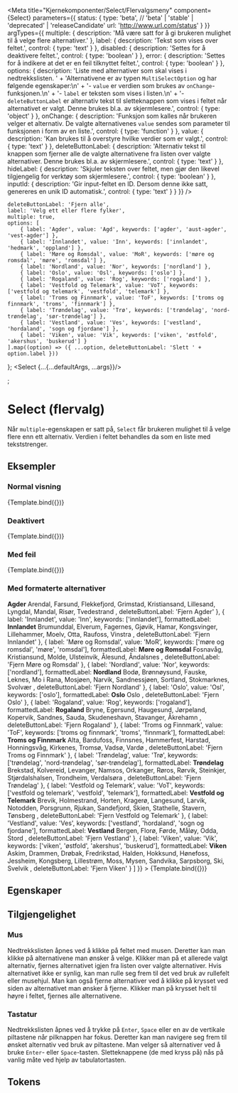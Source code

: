 
<Meta
    title="Kjernekomponenter/Select/Flervalgsmeny"
    component={Select}
    parameters={{
        status: {
            type: 'beta', // 'beta' | 'stable' | 'deprecated' | 'releaseCandidate'
            url: 'http://www.url.com/status'
        }
    }}
    argTypes={{
        multiple: {
            description: 'Må være satt for å gi brukeren mulighet til å velge flere alternativer.'
        },
        label: {
            description: 'Tekst som vises over feltet.',
            control: {
                type: 'text'
            }
        },
        disabled: {
            description: 'Settes for å deaktivere feltet.',
            control: {
                type: 'boolean'
            }
        },
        error: {
            description: 'Settes for å indikere at det er en feil tilknyttet feltet.',
            control: {
                type: 'boolean'
            }
        },
        options: {
            description:
                'Liste med alternativer som skal vises i nedtrekkslisten. ' +
                'Alternativene er av typen `MultiSelectOption` og har følgende egenskaper:\n' +
                '- `value` er verdien som brukes av `onChange`-funksjonen.\n' +
                '- `label` er teksten som vises i listen.\n' +
                '- `deleteButtonLabel` er alternativ tekst til sletteknappen som vises i feltet når alternativet er valgt. Denne brukes bl.a. av skjermlesere.',
            control: {
                type: 'object'
            }
        },
        onChange: {
            description: 'Funksjon som kalles når brukeren velger et alternativ. De valgte alternativenes `value` sendes som parameter til funksjonen i form av en liste.',
            control: {
                type: 'function'
            }
        },
        value: {
            description: 'Kan brukes til å overstyre hvilke verdier som er valgt.',
            control: {
                type: 'text'
            }
        },
        deleteButtonLabel: {
            description: 'Alternativ tekst til knappen som fjerner alle de valgte alternativene fra listen over valgte alternativer. Denne brukes bl.a. av skjermlesere.',
            control: {
                type: 'text'
            }
        },
        hideLabel: {
            description: 'Skjuler teksten over feltet, men gjør den likevel tilgjengelig for verktøy som skjermlesere.',
            control: {
                type: 'boolean'
            }
        },
        inputId: {
            description: 'Gir input-feltet en ID. Dersom denne ikke satt, genereres en unik ID automatisk.',
            control: {
                type: 'text'
            }
        }
    }}
/>

    deleteButtonLabel: 'Fjern alle',
    label: 'Velg ett eller flere fylker',
    multiple: true,
    options: [
        { label: 'Agder', value: 'Agd', keywords: ['agder', 'aust-agder', 'vest-agder'] },
        { label: 'Innlandet', value: 'Inn', keywords: ['innlandet', 'hedmark', 'oppland'] },
        { label: 'Møre og Romsdal', value: 'MoR', keywords: ['møre og romsdal', 'møre', 'romsdal'] },
        { label: 'Nordland', value: 'Nor', keywords: ['nordland'] },
        { label: 'Oslo', value: 'Osl', keywords: ['oslo'] },
        { label: 'Rogaland', value: 'Rog', keywords: ['rogaland'] },
        { label: 'Vestfold og Telemark', value: 'VoT', keywords: ['vestfold og telemark', 'vestfold', 'telemark'] },
        { label: 'Troms og Finnmark', value: 'ToF', keywords: ['troms og finnmark', 'troms', 'finnmark'] },
        { label: 'Trøndelag', value: 'Trø', keywords: ['trøndelag', 'nord-trøndelag', 'sør-trøndelag'] },
        { label: 'Vestland', value: 'Ves', keywords: ['vestland', 'hordaland', 'sogn og fjordane'] },
        { label: 'Viken', value: 'Vik', keywords: ['viken', 'østfold', 'akershus', 'buskerud'] }
    ].map((option) => ({ ...option, deleteButtonLabel: 'Slett ' + option.label }))
};
    <Select {...{...defaultArgs, ...args}}/>
</div>;

# Select (flervalg)

<BetaBlock />

Når `multiple`-egenskapen er satt på, `Select` får brukeren mulighet til å velge flere enn ett alternativ.
Verdien i feltet behandles da som en liste med tekststrenger.

## Eksempler

### Normal visning
<Canvas>
    <Story
        name="Normal"
        args={{}}
    >
        {Template.bind({})}
    </Story>
</Canvas>

### Deaktivert
<Canvas>
    <Story
        name="Deaktivert"
        args={{disabled: true}}
    >
        {Template.bind({})}
    </Story>
</Canvas>

### Med feil
<Canvas>
    <Story
        name="Med feil"
        args={{error: true}}
    >
        {Template.bind({})}
    </Story>
</Canvas>

### Med formaterte alternativer
<Canvas>
    <Story
        name="Formaterte alternativer"
        args={{
            options: [
                {
                    label: 'Agder',
                    value: 'Agd',
                    keywords: ['agder'],
                    formattedLabel: <span style={{display: 'flex', flexDirection: 'column'}}>
                        <strong>Agder</strong>
                        <span>Arendal, Farsund, Flekkefjord, Grimstad, Kristiansand, Lillesand, Lyngdal, Mandal, Risør, Tvedestrand</span>
                    </span>,
                    deleteButtonLabel: 'Fjern Agder'
                },
                {
                    label: 'Innlandet',
                    value: 'Inn',
                    keywords: ['innlandet'],
                    formattedLabel: <span style={{display: 'flex', flexDirection: 'column'}}>
                        <strong>Innlandet</strong>
                        <span>Brumunddal, Elverum, Fagernes, Gjøvik, Hamar, Kongsvinger, Lillehammer, Moelv, Otta, Raufoss, Vinstra</span>
                    </span>,
                    deleteButtonLabel: 'Fjern Innlandet'
                },
                {
                    label: 'Møre og Romsdal',
                    value: 'MoR',
                    keywords: ['møre og romsdal', 'møre', 'romsdal'],
                    formattedLabel: <span style={{display: 'flex', flexDirection: 'column'}}>
                        <strong>Møre og Romsdal</strong>
                        <span>Fosnavåg, Kristiansund, Molde, Ulsteinvik, Ålesund, Åndalsnes</span>
                    </span>,
                    deleteButtonLabel: 'Fjern Møre og Romsdal'
                },
                {
                    label: 'Nordland',
                    value: 'Nor',
                    keywords: ['nordland'],
                    formattedLabel: <span style={{display: 'flex', flexDirection: 'column'}}>
                        <strong>Nordland</strong>
                        <span>Bodø, Brønnøysund, Fauske, Leknes, Mo i Rana, Mosjøen, Narvik, Sandnessjøen, Sortland, Stokmarknes, Svolvær</span>
                    </span>,
                    deleteButtonLabel: 'Fjern Nordland'
                },
                {
                    label: 'Oslo',
                    value: 'Osl',
                    keywords: ['oslo'],
                    formattedLabel: <span style={{display: 'flex', flexDirection: 'column'}}>
                        <strong>Oslo</strong>
                        <span>Oslo</span>
                    </span>,
                    deleteButtonLabel: 'Fjern Oslo'
                },
                {
                    label: 'Rogaland',
                    value: 'Rog',
                    keywords: ['rogaland'],
                    formattedLabel: <span style={{display: 'flex', flexDirection: 'column'}}>
                        <strong>Rogaland</strong>
                        <span>Bryne, Egersund, Haugesund, Jørpeland, Kopervik, Sandnes, Sauda, Skudeneshavn, Stavanger, Åkrehamn</span>
                    </span>,
                    deleteButtonLabel: 'Fjern Rogaland'
                },
                {
                    label: 'Troms og Finnmark',
                    value: 'ToF',
                    keywords: ['troms og finnmark', 'troms', 'finnmark'],
                    formattedLabel: <span style={{display: 'flex', flexDirection: 'column'}}>
                        <strong>Troms og Finnmark</strong>
                        <span>Alta, Bardufoss, Finnsnes, Hammerfest, Harstad, Honningsvåg, Kirkenes, Tromsø, Vadsø, Vardø</span>
                    </span>,
                    deleteButtonLabel: 'Fjern Troms og Finnmark'
                },
                {
                    label: 'Trøndelag',
                    value: 'Trø',
                    keywords: ['trøndelag', 'nord-trøndelag', 'sør-trøndelag'],
                    formattedLabel: <span style={{display: 'flex', flexDirection: 'column'}}>
                        <strong>Trøndelag</strong>
                        <span>Brekstad, Kolvereid, Levanger, Namsos, Orkanger, Røros, Rørvik, Steinkjer, Stjørdalshalsen, Trondheim, Verdalsøra</span>
                    </span>,
                    deleteButtonLabel: 'Fjern Trøndelag'
                },
                {
                    label: 'Vestfold og Telemark',
                    value: 'VoT',
                    keywords: ['vestfold og telemark', 'vestfold', 'telemark'],
                    formattedLabel: <span style={{display: 'flex', flexDirection: 'column'}}>
                        <strong>Vestfold og Telemark</strong>
                        <span>Brevik, Holmestrand, Horten, Kragerø, Langesund, Larvik, Notodden, Porsgrunn, Rjukan, Sandefjord, Skien, Stathelle, Stavern, Tønsberg</span>
                    </span>,
                    deleteButtonLabel: 'Fjern Vestfold og Telemark'
                },
                {
                    label: 'Vestland',
                    value: 'Ves',
                    keywords: ['vestland', 'hordaland', 'sogn og fjordane'],
                    formattedLabel: <span style={{display: 'flex', flexDirection: 'column'}}>
                        <strong>Vestland</strong>
                        <span>Bergen, Florø, Førde, Måløy, Odda, Stord</span>
                    </span>,
                    deleteButtonLabel: 'Fjern Vestland'
                },
                {
                    label: 'Viken',
                    value: 'Vik',
                    keywords: ['viken', 'østfold', 'akershus', 'buskerud'],
                    formattedLabel: <span style={{display: 'flex', flexDirection: 'column'}}>
                        <strong>Viken</strong>
                        <span>Askim, Drammen, Drøbak, Fredrikstad, Halden, Hokksund, Hønefoss, Jessheim, Kongsberg, Lillestrøm, Moss, Mysen, Sandvika, Sarpsborg, Ski, Svelvik</span>
                    </span>,
                    deleteButtonLabel: 'Fjern Viken'
                }
            ]
        }}
    >
        {Template.bind({})}
    </Story>
</Canvas>

## Egenskaper
<ArgsTable story="Normal"/>

## Tilgjengelighet

### Mus
Nedtrekkslisten åpnes ved å klikke på feltet med musen. Deretter kan man klikke på alternativene man ønsker å velge.
Klikker man på et allerede valgt alternativ, fjernes alternativet igjen fra listen over valgte alternativer.
Hvis alternativet ikke er synlig, kan man rulle seg frem til det ved bruk av rullefelt eller musehjul.
Man kan også fjerne alternativer ved å klikke på krysset ved siden av alternativet man ønsker å fjerne.
Klikker man på krysset helt til høyre i feltet, fjernes alle alternativene.

### Tastatur
Nedtrekkslisten åpnes ved å trykke på `Enter`, `Space` eller en av de vertikale piltastene når pilknappen har fokus.
Deretter kan man navigere seg frem til ønsket alternativ ved bruk av piltastene.
Man velger så alternativer ved å bruke `Enter`- eller `Space`-tasten.
Sletteknappene (de med kryss på) nås på vanlig måte ved hjelp av tabulatortasten.

## Tokens
<TokensTable
    jsonKey='component.select'
    componentName='select'
    showPreview={false}
    description
/>
